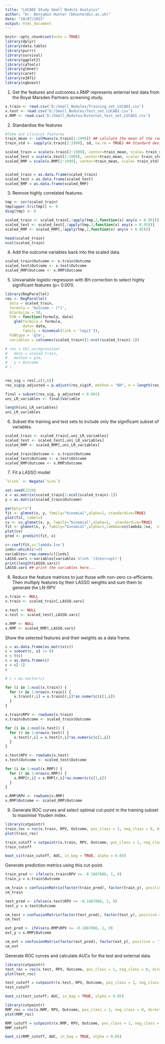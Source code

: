 ---
title: "LUCADI Study Small Nodule Analysis"
author: "Dr. Benjamin Hunter (bhunter@ic.ac.uk)"
date: "19/07/2022"
output: html_document
---

```{r setup, include=FALSE}
knitr::opts_chunk$set(echo = TRUE)
library(dplyr)
library(data.table)
library(purrr)
library(survival)
library(ggplot2)
library(caTools)
library(glmnet)
library(caret)
library(e1071)
library(xgboost)
```


1) Get the features and outcomes.x.RMP represents external test data from the Royal Marsden Partners screening study. 
```{r GetFeatures}
x.train <- read.csv('D:/Small_Nodules/Training_set_LUCADI.csv')
x.test <- read.csv('D:/Small_Nodules/Test_set_LUCADI.csv')
x.RMP <- read.csv('D:/Small_Nodules/External_test_set_LUCADI.csv')
```

2) Standardise the features
```{r}
#Take out clinical features
train_mean <- colMeans(x.train[2:1999]) ## calulate the mean of the radiomics features, note not the clincial features
train_std <- sapply(x.train[2:1999], sd, na.rm = TRUE) ## Standard deviataion

scaled_train = scale(x.train[2:1999], center=train_mean, scale= train_std)
scaled_test = scale(x.test[2:1999], center=train_mean, scale= train_std)
scaled_RMP = scale(x.RMP[2:1999], center=train_mean, scale= train_std)


scaled_train = as.data.frame(scaled_train)
scaled_test = as.data.frame(scaled_test)
scaled_RMP = as.data.frame(scaled_RMP)
```

3) Remove highly correlated features.
```{r}
tmp <- cor(scaled_train)
tmp[upper.tri(tmp)] <- 0
diag(tmp) <- 0

scaled_train <- scaled_train[,!apply(tmp,2,function(x) any(x > 0.95))]
scaled_test <- scaled_test[,!apply(tmp,2,function(x) any(x > 0.95))]
scaled_RMP <- scaled_RMP[,!apply(tmp,2,function(x) any(x > 0.95))]

head(scaled_train)
ncol(scaled_train)
```



4) Add the outcome variables back into the scaled data.
```{r}
scaled_train$Outcome <- x.train$Outcome
scaled_test$Outcome <- x.test$Outcome
scaled_RMP$Outcome <- x.RMP$Outcome
```

5) Univariable logistic regression with BH correction to select highly significant features (p< 0.001).
```{r}
library(RegParallel)
res <- RegParallel(
  data = scaled_train,
  formula = 'Outcome ~ [*]',
  blocksize = 50,
  FUN = function(formula, data)
    glm(formula = formula,
        data= data,
        family = binomial(link = 'logit')),
  FUNtype = 'glm',
  variables = colnames(scaled_train)[1:ncol(scaled_train)-1])

# res = tbl_uvregression(
#   data = scaled_train,
#   method = glm,
#   y = Outcome
# )

        
res_sig = res[,c(1,6)]
res_sig$p_adjusted = p.adjust(res_sig$P, method = "BH", n = length(res_sig$P))

final = subset(res_sig, p_adjusted < 0.001)
uni_LR_variables <- final$Variable

length(uni_LR_variables)
uni_LR_variables
```
6) Subset the training and test sets to include only the significant subset of variables.
```{r}
scaled_train <- scaled_train[,uni_LR_variables]
scaled_test <- scaled_test[,uni_LR_variables]
scaled_RMP <- scaled_RMP[,uni_LR_variables]

scaled_train$Outcome <- x.train$Outcome
scaled_test$Outcome <- x.test$Outcome
scaled_RMP$Outcome <- x.RMP$Outcome
```

7) Fit a LASSO model
```{r}
`%!in%` <- Negate(`%in%`)

set.seed(1234)
x = as.matrix(scaled_train[1:ncol(scaled_train)-1])
y = as.matrix(scaled_train$Outcome)

par(pty="s")
fit <- glmnet(x, y, family="binomial",alpha=1, standardize=TRUE)
plot(fit, label=)
cv <- cv.glmnet(x, y, family="binomial",alpha=1,  standardize=TRUE)
fit <- glmnet(x, y, family="binomial",alpha=1,lambda=cv$lambda.1se,  standardize=TRUE) 
plot(cv)
pred <- predict(fit, x)

c<-coef(fit,s='lambda.1se')
inds<-which(c!=0)
variables<-row.names(c)[inds]
LASSO.vars <-variables[variables %!in% '(Intercept)']
print(length(LASSO.vars))
LASSO.vars ## print the variables here...
```
8) Reduce the feature matrices to just those with non-zero co-efficients. Then multiply features by their LASSO weights and sum them to generate the LN-RPV

```{r}
x.train <- NULL
x.train <- scaled_train[,LASSO.vars]

x.test <- NULL
x.test <- scaled_test[,LASSO.vars]

x.RMP <- NULL
x.RMP <- scaled_RMP[,LASSO.vars]
```

Show the selected features and their weights as a data frame. 
```{r}
c = as.data.frame(as.matrix(c))
c = subset(c, s1 != 0)
c = t(c)
c = as.data.frame(c)
c = c[-1]
c
```


```{r}
# c = as.vector(c) 

for (i in 1:ncol(x.train)) {
  for (r in 1:nrow(x.train)) {
    x.train[r,i] = x.train[r,i]*as.numeric(c[1,i])
  }
}

x.train$RPV <- rowSums(x.train)
x.train$Outcome <- scaled_train$Outcome
```

```{r}
for (i in 1:ncol(x.test)) {
  for (r in 1:nrow(x.test)) {
    x.test[r,i] = x.test[r,i]*as.numeric(c[1,i])
  }
}

x.test$RPV <- rowSums(x.test)
x.test$Outcome <- scaled_test$Outcome
```

```{r}
for (i in 1:ncol(x.RMP)) {
  for (r in 1:nrow(x.RMP)) {
    x.RMP[r,i] = x.RMP[r,i]*as.numeric(c[1,i])
  }
}

x.RMP$RPV <- rowSums(x.RMP)
x.RMP$Outcome <- scaled_RMP$Outcome
```


9) Generate ROC curves and select optimal cut-point in the training subset to maximise Youden index. 
```{r}
library(cutpointr)
train_roc = roc(x.train, RPV, Outcome, pos_class = 1, neg_class = 0, direction = ">=")
plot(train_roc)

train_cutoff = cutpointr(x.train, RPV, Outcome, pos_class = 1, neg_class = 0, direction = ">=", method = maximize_metric, metric = youden, boot_runs = 1000)
train_cutoff

boot_ci(train_cutoff, AUC, in_bag = TRUE, alpha = 0.05)
```

Generate prediction metrics using this cut-point. 
```{r}
train_pred <- ifelse(x.train$RPV >= -0.1887086, 1, 0)
train_y = x.train$Outcome

cm_train = confusionMatrix(factor(train_pred), factor(train_y), positive = '1')
cm_train
```
```{r}
test_pred <- ifelse(x.test$RPV >= -0.1887086, 1, 0)
test_y = x.test$Outcome

cm_test = confusionMatrix(factor(test_pred), factor(test_y), positive = '1')
cm_test
```
```{r}
ext_pred <- ifelse(x.RMP$RPV >= -0.1887086, 1, 0)
ext_y = x.RMP$Outcome

cm_ext = confusionMatrix(factor(ext_pred), factor(ext_y), positive = '1')
cm_ext
```
Generate ROC curves and calculate AUCs for the test and external data. 

```{r}
library(cutpointr)
test_roc = roc(x.test, RPV, Outcome, pos_class = 1, neg_class = 0, direction = ">=")
plot(test_roc)

test_cutoff = cutpointr(x.test, RPV, Outcome, pos_class = 1, neg_class = 0, direction = ">=", method = maximize_metric, metric = youden, boot_runs = 1000)
test_cutoff

boot_ci(test_cutoff, AUC, in_bag = TRUE, alpha = 0.05)
```


```{r}
library(cutpointr)
RMP_roc = roc(x.RMP, RPV, Outcome, pos_class = 1, neg_class = 0, direction = ">=")
plot(RMP_roc)

RMP_cutoff = cutpointr(x.RMP, RPV, Outcome, pos_class = 1, neg_class = 0, direction = ">=", method = maximize_metric, metric = youden, boot_runs = 1000)
RMP_cutoff

boot_ci(RMP_cutoff, AUC, in_bag = TRUE, alpha = 0.05)
```
